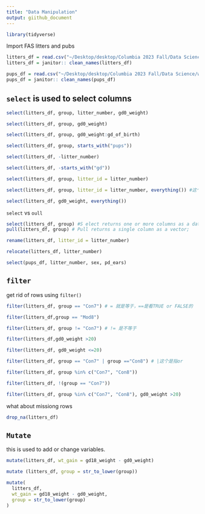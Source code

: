 ```yaml
---
title: "Data Manipulation"
output: giithub_document
---
```


```r
library(tidyverse)
```

Import FAS litters and pubs

```r
litters_df = read.csv("~/Desktop/desktop/Columbia 2023 Fall/Data Science/wrangling/data/FAS_litters.csv")
litters_df = janitor:: clean_names(litters_df)

pups_df = read.csv("~/Desktop/desktop/Columbia 2023 Fall/Data Science/wrangling/data/FAS_pups.csv")
pups_df = janitor:: clean_names(pups_df)

```

## `select` is used to select columns

```r
select(litters_df, group, litter_number, gd0_weight)

select(litters_df, group, gd0_weight)

select(litters_df, group, gd0_weight:gd_of_birth)

select(litters_df, group, starts_with("pups"))

select(litters_df, -litter_number)

select(litters_df, -starts_with("gd"))

select(litters_df, group, litter_id = litter_number)

select(litters_df, group, litter_id = litter_number, everything()) #这个everything function就是保留所有其他列

select(litters_df, gd0_weight, everything())


```

`select` vs `oull`
```r
select(litters_df, group) #S elect returns one or more columns as a data
pull(litters_df, group) # Pull returns a single column as a vector; 
```

```r
rename(litters_df, litter_id = litter_number)

relocate(litters_df, litter_number)
```



```r
select(pups_df, litter_number, sex, pd_ears)
```

## `filter`

get rid of rows using `filter()`

```r
filter(litters_df, group == "Con7") # = 就是等于，==是看TRUE or FALSE的

filter(litters_df,group == "Mod8")

filter(litters_df, group != "Con7") # != 是不等于

filter(litters_df,gd0_weight >20)

filter(litters_df, gd0_weight <=20)

filter(litters_df, group == "Con7" | group =="Con8") # |这个是指or

filter(litters_df, group %in% c("Con7", "Con8"))

filter(litters_df, !(group == "Con7"))

filter(litters_df, group %in% c("Con7", "Con8"), gd0_weight >20)
```

what about missiong rows

```r
drop_na(litters_df)
```

## `Mutate`

this is used to add or change variables.

```r
mutate(litters_df, wt_gain = gd18_weight - gd0_weight)

mutate (litters_df, group = str_to_lower(group))

mutate(
  litters_df,
  wt_gain = gd18_weight - gd0_weight,
  group = str_to_lower(group)
)
```










